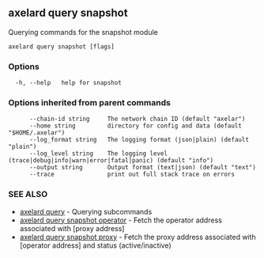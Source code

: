 ## axelard query snapshot

Querying commands for the snapshot module

```
axelard query snapshot [flags]
```

### Options

```
  -h, --help   help for snapshot
```

### Options inherited from parent commands

```
      --chain-id string     The network chain ID (default "axelar")
      --home string         directory for config and data (default "$HOME/.axelar")
      --log_format string   The logging format (json|plain) (default "plain")
      --log_level string    The logging level (trace|debug|info|warn|error|fatal|panic) (default "info")
      --output string       Output format (text|json) (default "text")
      --trace               print out full stack trace on errors
```

### SEE ALSO

- [axelard query](/cli-docs/v0_31_3/axelard_query) - Querying subcommands
- [axelard query snapshot operator](/cli-docs/v0_31_3/axelard_query_snapshot_operator) - Fetch the operator address associated with \[proxy address\]
- [axelard query snapshot proxy](/cli-docs/v0_31_3/axelard_query_snapshot_proxy) - Fetch the proxy address associated with \[operator address\] and status (active/inactive)
